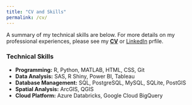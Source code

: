 ```yaml
---
title: "CV and Skills"
permalink: /cv/
---
```


A summary of my technical skills are below. For more details on my professional experiences, please see my **[CV](CV_resume_eugene_joh.pdf)** or [LinkedIn](https://www.linkedin.com/in/eugejoh) prfile.
<!-- Use formattable package to create  -->
<div class="row">
<div class="column">
<h3>Technical Skills</h3><p>
- <b>Programming:</b> R, Python, MATLAB, HTML, CSS, Git  
- <b>Data Analysis:</b> SAS, R Shiny, Power BI, Tableau  
- <b>Database Management:</b> SQL, PostgreSQL, MySQL, SQLite, PostGIS  
- <b>Spatial Analysis:</b> ArcGIS, QGIS  
- <b>Cloud Platform:</b> Azure Databricks, Google Cloud BigQuery  
</div>
</div>

<br>